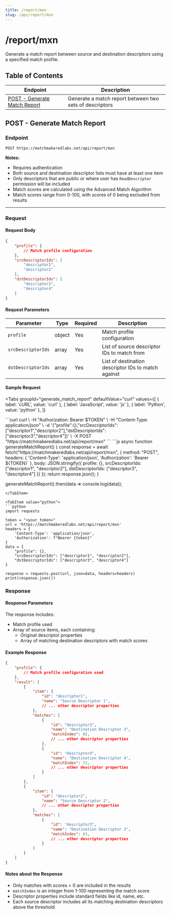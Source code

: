 ```yaml
---
title: /report/mxn
slug: /api/report/mxn
---
```



# /report/mxn

Generate a match report between source and destination descriptors using a specified match profile.

## Table of Contents

| Endpoint | Description |
|----------|-------------|
| [POST - Generate Match Report](#post---generate-match-report) | Generate a match report between two sets of descriptors |

## POST - Generate Match Report

### Endpoint
```
POST https://matchmakeredlabs.net/api/report/mxn
```

**Notes:**
- Requires authentication
- Both source and destination descriptor lists must have at least one item
- Only descriptors that are public or where user has `ReadDescriptor` permission will be included
- Match scores are calculated using the Advanced Match Algorithm
- Match scores range from 0-100, with scores of 0 being excluded from results

---

### Request

#### Request Body
```json
{
    "profile": {
        // Match profile configuration
    },
    "srcDescriptorIds": [
        "descriptor1",
        "descriptor2"
    ],
    "dstDescriptorIds": [
        "descriptor3",
        "descriptor4"
    ]
}
```

#### Request Parameters

| Parameter | Type | Required | Description |
|-----------|------|----------|-------------|
| `profile` | object | Yes | Match profile configuration |
| `srcDescriptorIds` | array | Yes | List of source descriptor IDs to match from |
| `dstDescriptorIds` | array | Yes | List of destination descriptor IDs to match against |

#### Sample Request

<Tabs
  groupId="generate_match_report"
  defaultValue="curl"
  values={[
    { label: 'cURL', value: 'curl' },
    { label: 'JavaScript', value: 'js' },
    { label: 'Python', value: 'python' },
  ]}
>

<TabItem value="curl">
```curl
curl \
-H "Authorization: Bearer $TOKEN" \
-H "Content-Type: application/json" \
-d '{"profile":{},"srcDescriptorIds":["descriptor1","descriptor2"],"dstDescriptorIds":["descriptor3","descriptor4"]}' \
-X POST "https://matchmakeredlabs.net/api/report/mxn"
```
</TabItem>

<TabItem value="js">
```js
async function generateMatchReport() {
    const response = await fetch("https://matchmakeredlabs.net/api/report/mxn", {
        method: "POST",
        headers: {
            'Content-Type': 'application/json',
            'Authorization': `Bearer ${TOKEN}`
        },
        body: JSON.stringify({
            profile: {},
            srcDescriptorIds: ["descriptor1", "descriptor2"],
            dstDescriptorIds: ["descriptor3", "descriptor4"]
        })
    });
    return response.json();
}

generateMatchReport().then(data => console.log(data));
```
</TabItem>

<TabItem value="python">
```python
import requests

token = "<your_token>"
url = 'https://matchmakeredlabs.net/api/report/mxn'
headers = {
    'Content-Type': 'application/json',
    'Authorization': f"Bearer {token}"
}
data = {
    "profile": {},
    "srcDescriptorIds": ["descriptor1", "descriptor2"],
    "dstDescriptorIds": ["descriptor3", "descriptor4"]
}

response = requests.post(url, json=data, headers=headers)
print(response.json())
```
</TabItem>
</Tabs>

### Response

#### Response Parameters

The response includes:
- Match profile used
- Array of source items, each containing:
  - Original descriptor properties
  - Array of matching destination descriptors with match scores

#### Example Response
```json
{
    "profile": {
        // Match profile configuration used
    },
    "result": [
        {
            "item": {
                "id": "descriptor1",
                "name": "Source Descriptor 1",
                // ... other descriptor properties
            },
            "matches": [
                {
                    "id": "descriptor3",
                    "name": "Destination Descriptor 3",
                    "matchIndex": 85,
                    // ... other descriptor properties
                },
                {
                    "id": "descriptor4",
                    "name": "Destination Descriptor 4",
                    "matchIndex": 72,
                    // ... other descriptor properties
                }
            ]
        },
        {
            "item": {
                "id": "descriptor2",
                "name": "Source Descriptor 2",
                // ... other descriptor properties
            },
            "matches": [
                {
                    "id": "descriptor3",
                    "name": "Destination Descriptor 3",
                    "matchIndex": 63,
                    // ... other descriptor properties
                }
            ]
        }
    ]
}
```

#### Notes about the Response
- Only matches with scores > 0 are included in the results
- `matchIndex` is an integer from 1-100 representing the match score
- Descriptor properties include standard fields like id, name, etc.
- Each source descriptor includes all its matching destination descriptors above the threshold